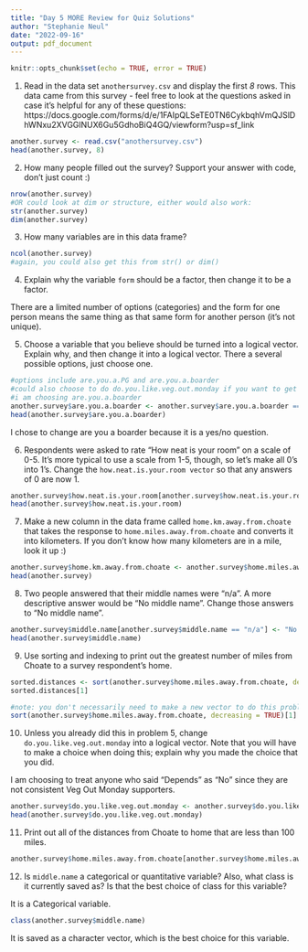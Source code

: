 ```yaml
---
title: "Day 5 MORE Review for Quiz Solutions"
author: "Stephanie Neul"
date: "2022-09-16"
output: pdf_document
---
```


```r
knitr::opts_chunk$set(echo = TRUE, error = TRUE)
```

1. Read in the data set ```anothersurvey.csv``` and display the first *8* rows. This data came from this survey - feel free to look at the questions asked in case it's helpful for any of these questions:
https://docs.google.com/forms/d/e/1FAIpQLSeTE0TN6CykbqhVmQJSlDhWNxu2XVGGlNUX6Gu5GdhoBiQ4GQ/viewform?usp=sf_link

```r
another.survey <- read.csv("anothersurvey.csv")
head(another.survey, 8)
```

2. How many people filled out the survey? Support your answer with code, don't just count :)
```r
nrow(another.survey)
#OR could look at dim or structure, either would also work:
str(another.survey)
dim(another.survey)
```

3. How many variables are in this data frame?
```r
ncol(another.survey)
#again, you could also get this from str() or dim()
```

4. Explain why the variable `form` should be a factor, then change it to be a factor.

There are a limited number of options (categories) and the form for one person means the same thing as that same form for another person (it's not unique).

5. Choose a variable that you believe should be turned into a logical vector. Explain why, and then change it into a logical vector. There a several possible options, just choose one.

```r
#options include are.you.a.PG and are.you.a.boarder
#could also choose to do do.you.like.veg.out.monday if you want to get more creative
#i am choosing are.you.a.boarder
another.survey$are.you.a.boarder <- another.survey$are.you.a.boarder == "Yes"
head(another.survey$are.you.a.boarder)
```

I chose to change are you a boarder because it is a yes/no question.


6. Respondents were asked to rate "How neat is your room" on a scale of 0-5. It's more typical to use a scale from 1-5, though, so let's make all 0's into 1's. Change the `how.neat.is.your.room vector` so that any answers of 0 are now 1.

```r
another.survey$how.neat.is.your.room[another.survey$how.neat.is.your.room == 0] <- 1
head(another.survey$how.neat.is.your.room)
```


7. Make a new column in the data frame called `home.km.away.from.choate` that takes the response to `home.miles.away.from.choate` and converts it into kilometers. If you don't know how many kilometers are in a mile, look it up :)

```r
another.survey$home.km.away.from.choate <- another.survey$home.miles.away.from.choate * 1.609
head(another.survey)
```


8. Two people answered that their middle names were "n/a". A more descriptive answer would be "No middle name". Change those answers to "No middle name".

```r
another.survey$middle.name[another.survey$middle.name == "n/a"] <- "No middle name"
head(another.survey$middle.name)
```


9. Use sorting and indexing to print out the greatest number of miles from Choate to a survey respondent's home.

```r
sorted.distances <- sort(another.survey$home.miles.away.from.choate, decreasing = TRUE)
sorted.distances[1]

#note: you don't necessarily need to make a new vector to do this problem, the following would also work:
sort(another.survey$home.miles.away.from.choate, decreasing = TRUE)[1]
```


10. Unless you already did this in problem 5, change `do.you.like.veg.out.monday` into a logical vector. Note that you will have to make a choice when doing this; explain why you made the choice that you did.

I am choosing to treat anyone who said "Depends" as "No" since they are not consistent Veg Out Monday supporters.
```r
another.survey$do.you.like.veg.out.monday <- another.survey$do.you.like.veg.out.monday == "Yes"
head(another.survey$do.you.like.veg.out.monday)
```


11. Print out all of the distances from Choate to home that are less than 100 miles. 

```r
another.survey$home.miles.away.from.choate[another.survey$home.miles.away.from.choate < 100]
```


12. Is `middle.name` a categorical or quantitative variable? Also, what class is it currently saved as? Is that the best choice of class for this variable?

It is a Categorical variable.
```r
class(another.survey$middle.name)
```
It is saved as a character vector, which is the best choice for this variable.
